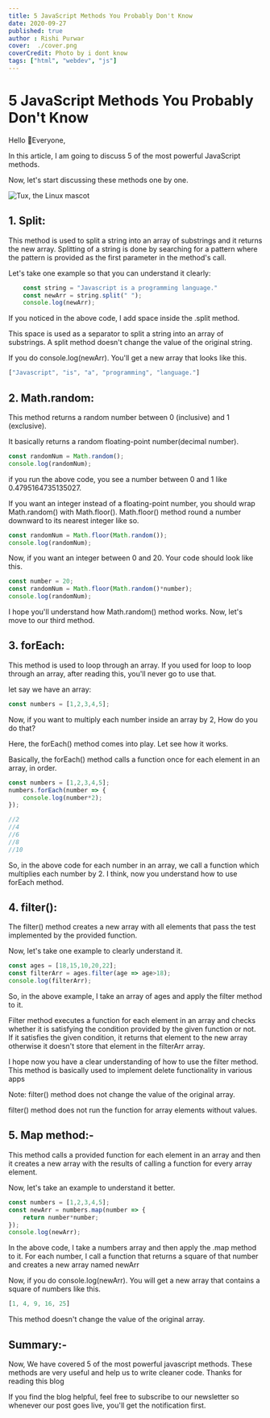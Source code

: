 ```yaml
---
title: 5 JavaScript Methods You Probably Don't Know 
date: 2020-09-27
published: true
author : Rishi Purwar
cover:  ./cover.png
coverCredit: Photo by i dont know
tags: ["html", "webdev", "js"]
---
```


# 5 JavaScript Methods You Probably Don't Know 

Hello 👋Everyone,

In this article, I am going to discuss 5 of the most powerful JavaScript methods.

Now, let's start discussing these methods one by one.  

![Tux, the Linux mascot](https://www.tutorialrepublic.com/lib/images/javascript-illustration.png)

## 1. Split:

This method is used to split a string into an array of substrings and it returns the new array. Splitting of a string is done by searching for a pattern where the pattern is provided as the first parameter in the method's call.

Let's take one example so that you can understand it clearly:

```js
    const string = "Javascript is a programming language."
    const newArr = string.split(" ");
    console.log(newArr);
```

If you noticed in the above code, I add space inside the .split method.

This space is used as a separator to split a string into an array of substrings. A split method doesn't change the value of the original string.

If you do console.log(newArr). You'll get a new array that looks like this.

```js
["Javascript", "is", "a", "programming", "language."]
```

## 2. Math.random:

This method returns a random number between 0 (inclusive) and 1 (exclusive).

It basically returns a random floating-point number(decimal number).

```js
const randomNum = Math.random();
console.log(randomNum);
```
if you run the above code, you see a number between 0 and 1 like 0.4795164735135027.

If you want an integer instead of a floating-point number, you should wrap Math.random() with Math.floor(). Math.floor() method round a number downward to its nearest integer like so.

```js
const randomNum = Math.floor(Math.random());
console.log(randomNum);
```
Now, if you want an integer between 0 and 20. Your code should look like this.

```js
const number = 20;
const randomNum = Math.floor(Math.random()*number);
console.log(randomNum);
```

I hope you'll understand how Math.random() method works.
Now, let's move to our third method.

## 3. forEach:

This method is used to loop through an array. If you used for loop to loop through an array, after reading this, you'll never go to use that.

let say we have an array:

```js
const numbers = [1,2,3,4,5];
```
Now, if you want to multiply each number inside an array by 2, How do you do that?

Here, the forEach() method comes into play. Let see how it works.

Basically, the forEach() method calls a function once for each element in an array, in order.

```js
const numbers = [1,2,3,4,5];
numbers.forEach(number => {
    console.log(number*2);
});

//2
//4
//6
//8
//10 
```
So, in the above code for each number in an array, we call a function which multiplies each number by 2. I think, now you understand how to use forEach method.

## 4. filter():

The filter() method creates a new array with all elements that pass the test implemented by the provided function.

Now, let's take one example to clearly understand it.

```js
const ages = [18,15,10,20,22];
const filterArr = ages.filter(age => age>18);
console.log(filterArr);
```
So, in the above example, I take an array of ages and apply the filter method to it.

Filter method executes a function for each element in an array and checks whether it is satisfying the condition provided by the given function or not. If it satisfies the given condition, it returns that element to the new array otherwise it doesn't store that element in the filterArr array.

I hope now you have a clear understanding of how to use the filter method. This method is basically used to implement delete functionality in various apps

Note: filter() method does not change the value of the original array.

filter() method does not run the function for array elements without values.

## 5. Map method:-

This method calls a provided function for each element in an array and then it creates a new array with the results of calling a function for every array element.

Now, let's take an example to understand it better.

```js
const numbers = [1,2,3,4,5];
const newArr = numbers.map(number => {
    return number*number;
});
console.log(newArr);
```

In the above code, I take a numbers array and then apply the .map method to it. For each number, I call a function that returns a square of that number and creates a new array named newArr

Now, if you do console.log(newArr). You will get a new array that contains a square of numbers like this.

```js
[1, 4, 9, 16, 25]
```

This method doesn't change the value of the original array.

## Summary:-

Now, We have covered 5 of the most powerful javascript methods. These methods are very useful and help us to write cleaner code.
Thanks for reading this blog

If you find the blog helpful, feel free to subscribe to our newsletter so whenever our post goes live, you'll get the notification first.

